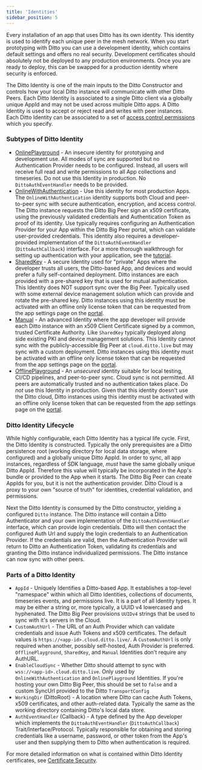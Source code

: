 ```yaml
---
title: 'Identities'
sidebar_position: 5
---
```



Every installation of an app that uses Ditto has its own identity. This identity
is used to identify each unique peer in the mesh network. When you start
prototyping with Ditto you can use a development identity, which contains
default settings and offers no real security. Development certificates should
absolutely not be deployed to any production environments. Once you are ready to
deploy, this can be swapped for a production identity where security is
enforced.

The Ditto Identity is one of the main inputs to the Ditto Constructor and
controls how your local Ditto instance will communicate with other Ditto Peers.
Each Ditto Identity is associated to a single Ditto client via a globally unique
AppId and may not be used across multiple Ditto apps. A Ditto Identity is used
to accept or reject read and writes with peer instances. Each Ditto Identity can
be associated to a set of [access control permissions](../security/designing-permissions) which you specify.


### Subtypes of Ditto Identity

* [OnlinePlayground](../mesh-network/online-playground) - An insecure identity for prototyping and development use. All modes of sync are supported but no Authentication Provider needs to be configured. Instead, all users will receive full read and write permissions to all App collections and timeseries. Do not use this Identity in production. No `DittoAuthEventHandler` needs to be provided.
* [OnlineWithAuthentication](../security/online-with-authentication) - Use this identity for most production Apps. The `OnlineWithAuthentication` identity supports both Cloud and peer-to-peer sync with secure authentication, encryption, and access control.  The Ditto instance requests the Ditto Big Peer sign an x509 certificate, using the previously validated credentials and Authentication Token as proof of its identity. Use typically requires configuring an Authentication Provider for your App within the Ditto Big Peer portal, which can validate user-provided credentials. This identity also requires a developer-provided implementation of the `DittoAuthEventHandler` (`DittoAuthCallback`) interface. For a more thorough walkthrough for setting up authentication with your application, see the [tutorial](/guides/authentication/intro).  
* [SharedKey](../security/shared-key) - A secure Identity used for "private" Apps where the developer trusts all users, the Ditto-based App, and devices and would prefer a fully self-contained deployment. Ditto instances are each provided with a pre-shared key that is used for mutual authentication. This Identity does NOT support sync over the Big Peer. Typically used with some external device management solution which can provide and rotate the pre-shared key. Ditto instances using this identity must be activated with an offline only license token that can be requested from the app settings page on the [portal](https://portal.ditto.live).
* [Manual](../how-it-works/certificate-security) - An advanced Identity where the app developer will provide each Ditto instance with an x509 Client Certificate signed by a common, trusted Certificate Authority. Like `SharedKey` typically deployed along side existing PKI and device management solutions. This Identity cannot sync with the publicly-accessible Big Peer at `cloud.ditto.live` but may sync with a custom deployment. Ditto instances using this identity must be activated with an offline only license token that can be requested from the app settings page on the [portal](https://portal.ditto.live).
* [OfflinePlayground](../mesh-network/offline-license) - An *unsecured* identity suitable for local testing, CI/CD pipelines, and peer-to-peer sync. Cloud sync is not permitted. All peers are automatically trusted and no authentication takes place. Do *not* use this Identity in production. Given that this identity doesn't use the Ditto cloud, Ditto instances using this identity must be activated with an offline only license token that can be requested from the app settings page on the [portal](https://portal.ditto.live).


### Ditto Identity Lifecycle

While highly configurable, each Ditto Identity has a typical life cycle. First,
the Ditto Identity is constructed. Typically the only prerequisites are a Ditto
persistence root (working directory for local data storage, where configured)
and a globally unique Ditto AppId. In order to sync, all app instances,
regardless of SDK language, *must* have the same globally unique Ditto AppId.
Therefore this value will typically be incorporated in the App's bundle or
provided to the App when it starts. The Ditto Big Peer can create AppIds for
you, but it is not the authentication provider. Ditto Cloud is a proxy to your
own "source of truth" for identities, credential validation, and permissions.

Next the Ditto Identity is consumed by the Ditto constructor, yielding a
configured `Ditto` instance. The Ditto instance will contain a Ditto
Authenticator and your own implementation of the `DittoAuthEventHandler`
interface, which can provide login credentials. Ditto will then contact the
configured Auth Url and supply the login credentials to an Authentication
Provider. If the credentials are valid, then the Authentication Provider will
return to Ditto an Authentication Token, validating its credentials and granting
the Ditto instance individualized permissions. The Ditto instance can now sync
with other peers.

### Parts of a Ditto Identity

* `AppId` - Uniquely Identifies a Ditto-based App. It establishes a top-level "namespace" within which all Ditto Identities, collections of documents, timeseries events, and permissions live. It is a part of all Identity types. It may be either a string or, more typically, a UUID v4 lowercased and hyphenated. The Ditto Big Peer provisions `UUIDv4` strings that be used to sync with it's servers in the Cloud.
* `CustomAuthUrl` - The URL of an Auth Provider which can validate credentials and issue Auth Tokens and x509 certificates. The default values is `https://<app-id>.cloud.ditto.live/`. A `CustomAuthUrl` is only required when another, possibly self-hosted, Auth Provider is preferred. `OfflinePlayground`, `SharedKey`, and `Manual` Identities don't require any AuthURL.
* `EnableCloudSync` - Whether Ditto should attempt to sync with `wss://<app-id>.cloud.ditto.live`. Only used by `OnlineWithAuthentication` and `OnlinePlayground` Identities. If you're hosting your own Ditto Big Peer, this should be set to `false` and a custom SyncUrl provided to the Ditto `TransportConfig`
* `WorkingDir` (DittoRoot) - A location where Ditto can cache Auth Tokens, x509 certificates, and other auth-related data. Typically the same as the working directory containing Ditto's local data store.
* `AuthEventHandler` (Callback) - A type defined by the App developer which implements the `DittoAuthEventHandler` (`DittoAuthCallback`) Trait/Interface/Protocol. Typically responsible for obtaining and storing credentials like a username, password, or other token from the App's user and then supplying them to Ditto when authentication is required.

For more detailed information on what is contained within Ditto Identity certificates, see [Certificate Security](../how-it-works/certificate-security).
